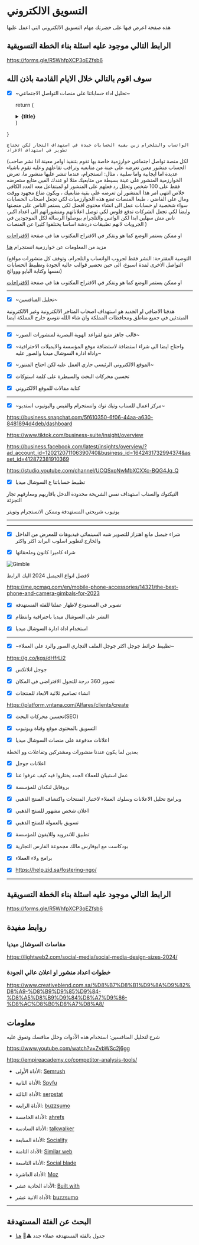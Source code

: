 # التسويق الالكتروني

هذه صفحة اعرض فيها على حضرتك مهام التسويق الالكتروني التي اعمل عليها

## الرابط التالي موجود عليه اسئلة بناء الخطة التسويقية

https://forms.gle/R5WhfpXCP3oEZfsb6


## سوف اقوم بالتالي خلال الايام القادمة باذن الله

- [x] ~تحليل اداء حساباتنا على منصات التواصل الاجتماعي~


  return (
    <details
      closed
      className="last-of-type:mb-0 rounded-lg bg-neutral-50 dark:bg-neutral-800 p-2 mt-4"
    >
      <summary>
        <strong className="text-lg">{title}</strong>
      </summary>
      <div className="nx-p-2">{children}</div>
    </details>
  )
}


<FAQBox title="ما هي نتيجة تحليل اداءنا على السوشال ميديا؟">


    الواتساب والتلجرام زين بقية الحسابات جيدة في استهداف التجار لكن تحتاج تطوير في استهداف الافراد


</FAQBox>


<FAQBox title="لماذا بقية الحسابات تحتاج الى اعادة بناء وتطوير؟">

(لكل منصة تواصل اجتماعي خوارزمية خاصة بها تقوم بتنفيذ اوامر معينة اذا نشر صاحب الحساب منشور معين تعرضه على عينة من متابعيه وتراقب تفاعلهم وعليه تقوم باشياء عديدة اما ايجابية واما سلبية ، مثال: انستجرام، عندما تنشر عليها منشور ما، تعرض الخوارزمية المنشور على عينة بسيطة من متابعيك مثلا لو عندك الفين متابع ستعرضه فقط على 100 شخص وتحلل رد فعلهم على المنشور لو لميتفاعل معه العدد الكافي خلاص انتهى امر هذا المنشور لن تعرضه على بقية متابعيك ، ويكون ضاع مجهود ووقت ومال على الفاضي ، طبعا المنصات تضع هذه الخوارزميات لكي تجعل اصحاب الحسابات سواء شخصية او حسابات عمل الى انشاء محتوى افضل لكي يستمر الناس على منصتها وايضا لكي تجعل الشركات تدفع فلوس لكي توصل اعلاناتهم ومنشوراتهم الى اعداد اكبر، ناس مش سهلين ابدا لكن الواتس والتلجرام بيوصلوا الرسالة لكل الموجودين في الجروبات لانهم تطبيقات دردشة اساسا يختلفوا كثيرا عن المنصات  )

او ممكن يستمر الوضع كما هو ونفكر في الاقتراح المكتوب هنا في صفحة [الاقتراحات](https://alfares-plan.vercel.app/ar-SA/suggestions)

مزيد من المعلومات عن خوارزمية انستجرام [هنا](https://www.ufukcorp.com/post/instagram-algorithm-secrets)



</FAQBox>


<FAQBox title="ما هي التوصية؟">

 

(التوصية المقترحة: النشر فقط لجروب الواتساب والتلجرام، وتوقف كل منشورات مواقع التواصل الاخرى لمدة اسبوع، الى حين تحضير قوالب عالية الجودة وتظبيط الحسابات نفسها وكتابة البايو وووالخ)

او ممكن يستمر الوضع كما هو ونفكر في الاقتراح المكتوب هنا في صفحة [الاقتراحات](https://alfares-plan.vercel.app/ar-SA/suggestions#حسابات-التواصل-الاجتماعي)


</FAQBox>




---

- [x] ~تحليل المنافسين~ 

هدفنا الاضافي او الجديد هو استهداف اصحاب المتاجر الالكترونية وغير الالكترونية المبتدئين في جميع مناطق ومحافظات المملكة وان شاء اللله نتوسع خارج المملكة ايضا

---


- [x] ~قالب جاهز متبع لقواعد الهوية البصرية لمنشورات الصور~

* [x] ~واحتاج ايضا الى شراء استضافة لاستضافة موقع المؤسسة والايميلات الاحترافية واداة ادارة السوشال ميديا والصور عليه~

* [x] ~الموقع الالكتروني الرئيسي جاري العمل عليه لكن احتاج المنتور~

* [x] تحسين محركات البحث والسيطرة على كلمة استوكات

* [x] كتابة مقالات للموقع الالكتروني

---

- [x] ~مركز اعمال للسناب وتيك توك وانستجرام والفيس واليوتيوب استديو~

https://business.snapchat.com/5f610350-6f06-44aa-a630-8481894d4deb/dashboard

https://www.tiktok.com/business-suite/insight/overview

https://business.facebook.com/latest/insights/overview/?ad_account_id=120212071106390740&business_id=1642431732994374&asset_id=412872381910369

https://studio.youtube.com/channel/UCQSxpNwMbXCXXc-BQG4Jq_Q

- [x] تظبيط حساباتنا ع السوشال ميديا

التيكتوك والسناب استهداف نفس الشريحة محدودة الدخل باقاربهم ومعارفهم تجار التجزئة

يوتيوب شريحتي المستهدفة وممكن الانستجرام وتويتر

---


---


- [x] شراء جيمبل مانع اهتزاز للتصوير شبه السينمائي فيديوهات للمعرض من الداخل والخارج لتطوير اسلوب البراند اكثر واكثر

- [x] شراء كاميرا كانون وملحقاتها

 
<Image src="/imgs/gimble.jpg" alt="Gimble" width={500} height={500} />

لافضل انواع الجيمبل 2024 اليك الرابط

https://me.pcmag.com/en/mobile-phone-accessories/14321/the-best-phone-and-camera-gimbals-for-2023


- [x] تصوير في المستودع لاظهار عملنا للفئة المستهدفة

- [x] النشر على السوشال ميديا باحترافية وانتظام

- [x] استخدام اداة ادارة السوشال ميديا

---

- [x] ~تظبيط خرائط جوجل اكثر جوجل الملف التجاري الصور والرد على العملاء~

https://g.co/kgs/dHfrLi2

- [x] جوجل انلاتكس



- [x] تصوير 360 درجة للتجول الافتراضي في المكان

- [x] انشاء تصاميم ثلاثية الابعاد للمنتجات

https://platform.vntana.com/Alfares/clients/create



- [x] تحسين محركات البحث(SEO)

- [x] التسويق بالمحتوى موقع وقناة ويوتيوب 

- [x] اعلانات مدفوعة على منصات السوشال ميديا


بعدين لما يكون عندنا منشورات ومشتركين وتفاعلات وو الخطة



- [x] اعلانات جوجل

- [x] عمل استبيان للعملاء الجدد يختاروا فيه كيف عرفوا عنا 

- [x] بروفايل لنكدان للمؤسسة


- [x]  وبرامج تحليل الاعلانات وسلوك العملاء لاختبار المنتجات واكتشاف المنتج الذهبي

- [x] اعلان شخص مشهور للمنتج الذهبي

- [x] تسويق بالعمولة للمنتج الذهبي

- [x] تطبيق للاندرويد وللايفون للمؤسسة

* [x] بودكاست مع ابوفارس مالك مجموعة الفارس التجارية 

* [x] برامج ولاء العملاء

* [x] https://help.zid.sa/fostering-ngo/ 


---


## الرابط التالي موجود عليه اسئلة بناء الخطة التسويقية

https://forms.gle/R5WhfpXCP3oEZfsb6


## روابط مفيدة

### مقاسات السوشال ميديا

https://lightweb2.com/social-media/social-media-design-sizes-2024/

### خطوات اعداد منشور او اعلان عالي الجودة

https://www.creativeblend.com.sa/%D8%B7%D8%B1%D9%8A%D9%82%D8%A9-%D8%B9%D9%85%D9%84-%D8%A5%D8%B9%D9%84%D8%A7%D9%86-%D8%AC%D8%B0%D8%A7%D8%A8/



## معلومات

شرح لتحليل المنافسين: استخدام هذه الأدوات وحلل منافسك وتفوق عليه

https://www.youtube.com/watch?v=ZvbWSc2j6gg

https://empireacademy.co/competitor-analysis-tools/

* الأداة الأولى: [Semrush](https://www.semrush.com/)

* الأداة الثانية: [Spyfu](https://www.spyfu.com/)

* الأداة الثالثة: [serpstat](https://serpstat.com/)

* الأداة الرابعة: [buzzsumo](https://buzzsumo.com/)

* الأداة  الخامسة: [ahrefs](https://ahrefs.com/)

* الأداة السادسة: [talkwalker](https://www.talkwalker.com/)

* الأداة السابعة: [Sociality](https://sociality.io/)

* الأداة الثامنة: [Similar web](https://www.similarweb.com/)

* الأداة التاسعة: [Social blade](https://socialblade.com/)

* الأداة العاشرة: [Moz](https://moz.com/domain-analysis)

* الأداة الحادية عشر: [Built with](https://builtwith.com/)

* الأداة الانية عشر: [buzzsumo](https://buzzsumo.com/)


---


## البحث عن الفئة المستهدفة 

- جدول بالفئة المستهدفة عملاء جدد  <span >⚠️👷</span>
[هنا](/search4new-clients)

